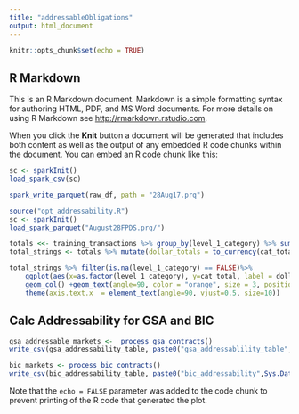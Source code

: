 ```yaml
---
title: "addressableObligations"
output: html_document
---
```


```r
knitr::opts_chunk$set(echo = TRUE)
```

## R Markdown

This is an R Markdown document. Markdown is a simple formatting syntax for authoring HTML, PDF, and MS Word documents. For more details on using R Markdown see <http://rmarkdown.rstudio.com>.

When you click the **Knit** button a document will be generated that includes both content as well as the output of any embedded R code chunks within the document. You can embed an R code chunk like this:

```r
sc <- sparkInit()
load_spark_csv(sc)

```

```r
spark_write_parquet(raw_df, path = "28Aug17.prq")
```

```r
source("opt_addressability.R")
sc <- sparkInit()
load_spark_parquet("August28FPDS.prq/")

```

```r
totals <<- training_transactions %>% group_by(level_1_category) %>% summarise(cat_total = sum(dollars_obligated)) %>% collect()
total_strings <- totals %>% mutate(dollar_totals = to_currency(cat_total, currency_symbol = "$", symbol_first = TRUE, group_size = 3, group_delim = ",", decimal_size = 2,decimal_delim = ".")) %>% collect()                                                                                                     

total_strings %>% filter(is.na(level_1_category) == FALSE)%>%
    ggplot(aes(x=as.factor(level_1_category), y=cat_total, label = dollar_totals) ) + 
    geom_col() +geom_text(angle=90, color = "orange", size = 3, position = position_stack(vjust = 0.5))+
    theme(axis.text.x  = element_text(angle=90, vjust=0.5, size=10))
```
## Calc Addressability for GSA and BIC

```r
gsa_addressable_markets <-  process_gsa_contracts()
write_csv(gsa_addressability_table, paste0("gsa_addressablility_table",Sys.Date(),".csv")

bic_markets <- process_bic_contracts()
write_csv(bic_addressability_table, paste0("bic_addressability",Sys.Date(),".csv")

```

Note that the `echo = FALSE` parameter was added to the code chunk to prevent printing of the R code that generated the plot.

```r
  
```

